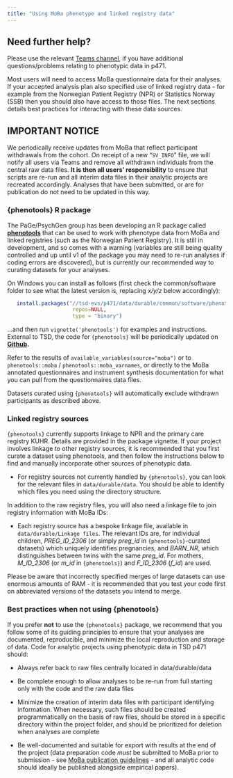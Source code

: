 ```yaml
---
title: "Using MoBa phenotype and linked registry data"
---
```


::: callout-important
## Need further help?

Please use the relevant [Teams channel](https://teams.microsoft.com/l/channel/19%3A32f3d71d53fb4a78ae8ef1e1f98d5da1%40thread.tacv2/Using%20Phenotypic%20data?groupId=ef823ab8-2aa6-4001-83c0-f35ae8b2bfbc&tenantId=54475f80-1baa-4ea9-9185-c0de5cc603fe), if you have additional questions/problems relating to phenotypic data in p471.
:::

Most users will need to access MoBa questionnaire data for their analyses. If your accepted analysis plan also specified use of linked registry data - for example from the Norwegian Patient Registry (NPR) or Statistics Norway (SSB) then you should also have access to those files. The next sections details best practices for interacting with these data sources.

::: callout-warning
## IMPORTANT NOTICE

We periodically receive updates from MoBa that reflect participant withdrawals from the cohort. On receipt of a new "`SV_INFO`" file, we will notify all users via Teams and remove all withdrawn individuals from the central raw data files. **It is then all users' responsibility** to ensure that scripts are re-run and all interim data files in their analytic projects are recreated accordingly. Analyses that have been submitted, or are for publication do not need to be updated in this way.
:::

### {phenotools} R package

The PaGe/PsychGen group has been developing an R package called [**phenotools**](https://github.com/psychgen/phenotools) that can be used to work with phenotype data from MoBa and linked registries (such as the Norwegian Patient Registry). It is still in development, and so comes with a warning (variables are still being quality controlled and up until v1 of the package you may need to re-run analyses if coding errors are discovered), but is currently our recommended way to curating datasets for your analyses.

On Windows you can install as follows (first check the common/software folder to see what the latest version is, replacing *x/y/z* below accordingly):

``` r
   install.packages("//tsd-evs/p471/data/durable/common/software/phenotools_x.y.z.zip", 
                     repos=NULL,
                     type = "binary")
```

...and then run `vignette('phenotools')` for examples and instructions. External to TSD, the code for `{phenotools}` will be periodically updated on [**Github**](https://github.com/psychgen/phenotools)**.**

Refer to the results of `available_variables(source="moba")` or to `phenotools::moba` / `phenotools::moba_varnames`, or directly to the MoBa annotated questionnaires and instrument synthesis documentation for what you can pull from the questionnaires data files.

Datasets curated using `{phenotools}` will automatically exclude withdrawn participants as described above.



### Linked registry sources

`{phenotools}` currently supports linkage to NPR and the primary care registry KUHR. Details are provided in the package vignette. If your project involves linkage to other registry sources, it is recommended that you first curate a dataset using phenotools, and then follow the instructions below to find and manually incorporate other sources of phenotypic data.

-   For registry sources not currently handled by `{phenotools}`, you can look for the relevant files in `data/durable/data`. You should be able to identify which files you need using the directory structure.

In addition to the raw registry files, you will also need a linkage file to join registry information with MoBa IDs:

-   Each registry source has a bespoke linkage file, available in `data/durable/Linkage files`. The relevant IDs are, for individual children, *PREG_ID_2306* (or simply *preg_id* in `{phenotools}`-curated datasets) which uniquely identifies pregnancies, and *BARN_NR*, which distinguishes between twins with the same *preg_id*. For mothers, *M_ID_2306* (or *m_id* in `{phenotools}`) and *F_ID_2306* (*f_id*) are used.

Please be aware that incorrectly specified merges of large datasets can use enormous amounts of RAM - it is recommended that you test your code first on abbreviated versions of the datasets you intend to merge.

### Best practices when not using {phenotools}

If you prefer **not** to use the `{phenotools}` package, we recommend that you follow some of its guiding principles to ensure that your analyses are documented, reproducible, and minimize the local reproduction and storage of data. Code for analytic projects using phenotypic data in TSD p471 should:

-   Always refer back to raw files centrally located in data/durable/data

-   Be complete enough to allow analyses to be re-run from full starting only with the code and the raw data files

-   Minimize the creation of interim data files with participant identifying information. When necessary, such files should be created programmatically on the basis of raw files, should be stored in a specific directory within the project folder, and should be prioritized for deletion when analyses are complete

-   Be well-documented and suitable for export with results at the end of the project (data preparation code *must* be submitted to MoBa prior to submission - see [MoBa publication guidelines](https://www.fhi.no/en/studies/moba/for-forskere-artikler/checklist-for-papers/) - and all analytic code should ideally be published alongside empirical papers).

